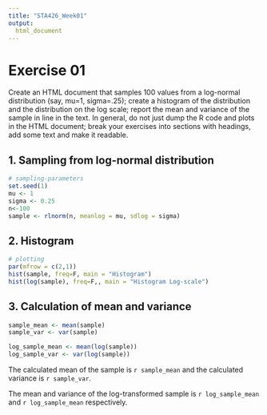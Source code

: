 ---
title: "STA426_Week01"
output: 
  html_document
---

# Exercise 01

Create an HTML document that samples 100 values from a log-normal distribution (say, mu=1, sigma=.25); create a histogram of the distribution and the distribution on the log scale; report the mean and variance of the sample in line in the text. In general, do not just dump the R code and plots in the HTML document; break your exercises into sections with headings, add some text and make it readable.

## 1. Sampling from log-normal distribution

```{r}
# sampling-parameters
set.seed(1)
mu <- 1
sigma <- 0.25
n<-100
sample <- rlnorm(n, meanlog = mu, sdlog = sigma)
```

## 2. Histogram

```{r}
# plotting
par(mfrow = c(2,1))
hist(sample, freq=F, main = "Histogram")
hist(log(sample), freq=F,, main = "Histogram Log-scale")
```

## 3. Calculation of mean and variance

```{r}
sample_mean <- mean(sample)
sample_var <- var(sample)

log_sample_mean <- mean(log(sample))
log_sample_var <- var(log(sample))
```

The calculated mean of the sample is `r sample_mean` and the calculated variance is `r sample_var`.

The mean and variance of the log-transformed sample is `r log_sample_mean` and `r log_sample_mean` respectively.
